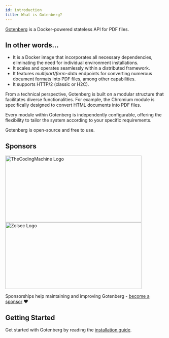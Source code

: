 ```yaml
---
id: introduction
title: What is Gotenberg?
---
```


[Gotenberg](https://github.com/gotenberg/gotenberg) is a Docker-powered stateless API for PDF files.

## In other words...

* It is a Docker image that incorporates all necessary dependencies, eliminating the need for individual environment
installations.
* It scales and operates seamlessly within a distributed framework.
* It features *multipart/form-data* endpoints for converting numerous document formats into PDF files, among other
capabilities.
* It supports HTTP/2 (classic or H2C).

From a technical perspective, Gotenberg is built on a modular structure that facilitates diverse functionalities.
For example, the Chromium module is specifically designed to convert HTML documents into PDF files.

Every module within Gotenberg is independently configurable, offering the flexibility to tailor the system according to
your specific requirements.

Gotenberg is open-source and free to use.

## Sponsors

<div className="text--center">
<a href="https://thecodingmachine.com" target="_blank">
<img src="https://user-images.githubusercontent.com/8983173/130324668-9d6e7b35-53a3-49c7-a574-38190d2bd6b0.png" alt="TheCodingMachine Logo" width="429" height="210" />
</a>
<a href="https://zolsec.com?utm_source=gotenberg_github&utm_medium=website" target="_blank">
<img src="https://github.com/gotenberg/gotenberg/assets/8983173/7d58bdeb-cff0-419b-bcc4-787b4d70d6de" alt="Zolsec Logo" width="429" height="210" />
</a>
</div>

Sponsorships help maintaining and improving Gotenberg - [become a sponsor](https://github.com/sponsors/gulien) ❤️

## Getting Started

Get started with Gotenberg by reading the [installation guide](installation).